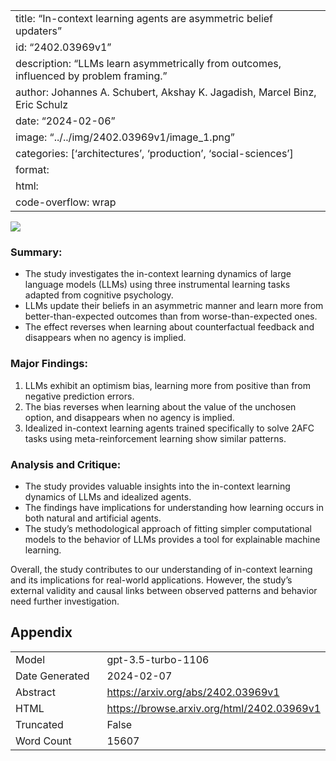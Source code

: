 
---
title: "In-context learning agents are asymmetric belief updaters"
id: "2402.03969v1"
description: "LLMs learn asymmetrically from outcomes, influenced by problem framing."
author: Johannes A. Schubert, Akshay K. Jagadish, Marcel Binz, Eric Schulz
date: "2024-02-06"
image: "../../img/2402.03969v1/image_1.png"
categories: ['architectures', 'production', 'social-sciences']
format:
  html:
    code-overflow: wrap
---

![](../../img/2402.03969v1/image_1.png)

### **Summary:**
- The study investigates the in-context learning dynamics of large language models (LLMs) using three instrumental learning tasks adapted from cognitive psychology.
- LLMs update their beliefs in an asymmetric manner and learn more from better-than-expected outcomes than from worse-than-expected ones.
- The effect reverses when learning about counterfactual feedback and disappears when no agency is implied.

### Major Findings:
1. LLMs exhibit an optimism bias, learning more from positive than from negative prediction errors.
2. The bias reverses when learning about the value of the unchosen option, and disappears when no agency is implied.
3. Idealized in-context learning agents trained specifically to solve 2AFC tasks using meta-reinforcement learning show similar patterns.

### Analysis and Critique:
- The study provides valuable insights into the in-context learning dynamics of LLMs and idealized agents.
- The findings have implications for understanding how learning occurs in both natural and artificial agents.
- The study's methodological approach of fitting simpler computational models to the behavior of LLMs provides a tool for explainable machine learning.

Overall, the study contributes to our understanding of in-context learning and its implications for real-world applications. However, the study's external validity and causal links between observed patterns and behavior need further investigation.

## Appendix

|          |          |
|----------|----------|
| Model     | gpt-3.5-turbo-1106       |
| Date Generated     | 2024-02-07       |
| Abstract | [https://arxiv.org/abs/2402.03969v1](https://arxiv.org/abs/2402.03969v1)        |
| HTML     | [https://browse.arxiv.org/html/2402.03969v1](https://browse.arxiv.org/html/2402.03969v1)       |
| Truncated       | False       |
| Word Count       | 15607       |